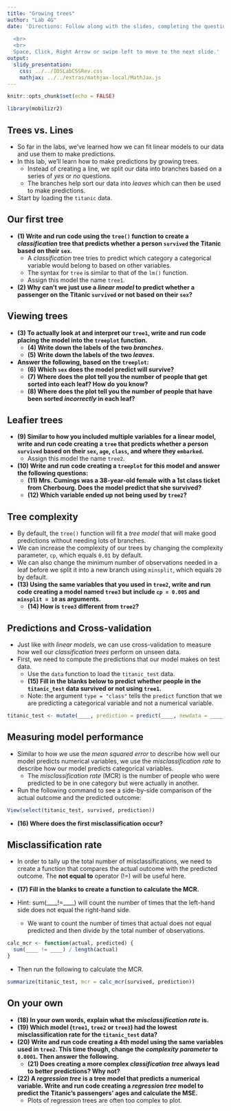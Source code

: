 ```yaml
---
title: "Growing trees"
author: "Lab 4G"
date: 'Directions: Follow along with the slides, completing the questions in <font color=#25679E><b>blue</b></font> on your computer, and answering the questions in **red** in your journal.  
  
  <br>
  <br>
  Space, Click, Right Arrow or swipe left to move to the next slide.'
output: 
  slidy_presentation: 
    css: ../../IDSLabCSSRev.css
    mathjax: ../../extras/mathjax-local/MathJax.js
---
```


```r
knitr::opts_chunk$set(echo = FALSE)
```

```r
library(mobilizr2)
```

## Trees vs. Lines

- So far in the labs, we've learned how we can fit linear models to our data and use them to make predictions.
- In this lab, we'll learn how to make predictions by growing trees.
    - Instead of creating a line, we split our data into branches based on a series of _yes_ or _no_ questions.
    - The branches help sort our data into _leaves_ which can then be used to make predictions.
- <span class="blue">Start by loading the `titanic` data.</span>


## Our first tree

- **(1) Write and run code using the `tree()` function to create a _classification_ tree that predicts whether a person `survived` the Titanic based on their `sex`.**
    - A _classification_ tree tries to predict which category a categorical variable would belong to based on other variables.
    - The syntax for `tree` is similar to that of the `lm()` function.
    - <span class="blue">Assign this model the name `tree1`.</span>

- **(2) Why can't we just use a _linear model_ to predict whether a passenger on the Titanic `survived` or not based on their `sex`?**


## Viewing trees

- **(3) To actually look at and interpret our `tree1`, write and run code placing the model into the `treeplot` function.**
    - **(4) Write down the labels of the two _branches_.**
    - **(5) Write down the labels of the two _leaves_.**
- **Answer the following, based on the `treeplot`:**
    - **(6) Which `sex` does the model predict will survive?**
    - **(7) Where does the plot tell you the number of people that get sorted into each leaf? How do you know?**
    - **(8) Where does the plot tell you the number of people that have been sorted _incorrectly_ in each leaf?**


## Leafier trees

- **(9) Similar to how you included multiple variables for a linear model, write and run code creating a `tree` that predicts whether a person `survived` based on their `sex`, `age`, `class`, and where they `embarked`.**
    - <span class="blue">Assign this model the name `tree2`.</span>
- **(10) Write and run code creating a `treeplot` for this model and answer the following questions:**
    - **(11) Mrs. Cumings was a 38-year-old female with a 1st class ticket from Cherbourg. Does the model predict that she survived?**
    - **(12) Which variable ended up not being used by `tree2`?**


## Tree complexity

- By default, the `tree()` function will fit a _tree model_ that will make good predictions without needing lots of branches.
- We can increase the complexity of our trees by changing the complexity parameter, `cp`, which equals `0.01` by default.
- We can also change the minimum number of observations needed in a leaf before we split it into a new branch using `minsplit`, which equals `20` by default.
- **(13) Using the same variables that you used in `tree2`, write and run code creating a model named `tree3` but include `cp = 0.005` and `minsplit = 10` as arguments.**
    - **(14) How is `tree3` different from `tree2`?**

## Predictions and Cross-validation

- Just like with _linear models_, we can use cross-validation to measure how well our _classification trees_ perform on unseen data.
- First, we need to compute the predictions that our model makes on test data.
    - <span class="blue">Use the `data` function to load the `titanic_test` data.</span>
    - **(15) Fill in the blanks below to predict whether people in the `titanic_test` data survived or not using `tree1`.**
    - Note: the argument `type = "class"` tells the `predict` function that we are predicting a categorical variable and not a numerical variable.

```r
titanic_test <- mutate(____, prediction = predict(____, newdata = ____, type = "class"))
```


## Measuring model performance

- Similar to how we use the _mean squared error_ to describe how well our model predicts numerical variables, we use the _misclassification rate_ to describe how our model predicts categorical variables.
    - The _misclassification rate_ (MCR) is the number of people who were predicted to be in one category but were actually in another.
    
- <span class="blue">Run the following command to see a side-by-side comparison of the actual outcome and the predicted outcome:</span>

```r
View(select(titanic_test, survived, prediction))
```

- **(16) Where does the first misclassification occur?**

## Misclassification rate

- In order to tally up the total number of misclassifications, we need to create a function that compares the actual outcome with the predicted outcome. The <b>not equal to</b> operator (!=) will be useful here.

- **(17) Fill in the blanks to create a function to calculate the MCR.**

 - Hint: sum(____!=____) will count the number of times that the left-hand side does not equal the right-hand side.
    - We want to count the number of times that actual does not equal predicted and then divide by the total number of observations.


```r
calc_mcr <- function(actual, predicted) {
  sum(____ != ____) / length(actual)
}
```

- <span class="blue">Then run the following to calculate the MCR.</span>

```r
summarize(titanic_test, mcr = calc_mcr(survived, prediction))
```


## On your own

- **(18) In your own words, explain what the _misclassification rate_ is.**
- **(19) Which model (`tree1`, `tree2` or `tree3`) had the lowest misclassification rate for the `titanic_test` data?**
- **(20) Write and run code creating a 4th model using the same variables used in `tree2`. This time though, change the _complexity parameter_ to `0.0001`. Then answer the following.**
    - **(21) Does creating a more complex _classification tree_ always lead to better predictions? Why not?**
- **(22) A _regression tree_ is a tree model that predicts a numerical variable. Write and run code creating a _regression tree_ model to predict the Titanic's passengers' ages and calculate the MSE.**
    - Plots of regression trees are often too complex to plot.